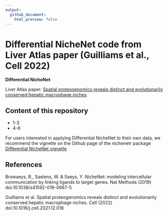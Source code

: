 ```yaml
---
output:
  github_document:
    html_preview: false
---
```


<!-- README.md is generated from README.Rmd. Please edit that file -->

<!-- github markdown built using
rmarkdown::render("README.Rmd",output_format = "md_document")
-->

# Differential NicheNet code from Liver Atlas paper (Guilliams et al., Cell 2022)

**Differential NicheNet** 

Liver Atlas paper: [Spatial proteogenomics reveals distinct and evolutionarily conserved hepatic macrophage niches](https://www.sciencedirect.com/science/article/pii/S0092867421014811).


## Content of this repository

* 1-3
* 4-6

For users interested in applying Differential NicheNet to their own data, we recommend the vignette on the Github page of the nichenetr package [Differential NicheNet vignette](https://github.com/saeyslab/nichenetr/blob/master/vignettes/differential_nichenet.md)


## References

Browaeys, R., Saelens, W. & Saeys, Y. NicheNet: modeling intercellular communication by linking ligands to target genes. Nat Methods (2019) doi:10.1038/s41592-019-0667-5

Guilliams et al. Spatial proteogenomics reveals distinct and evolutionarily conserved hepatic macrophage niches. Cell (2022) doi:10.1016/j.cell.2021.12.018

